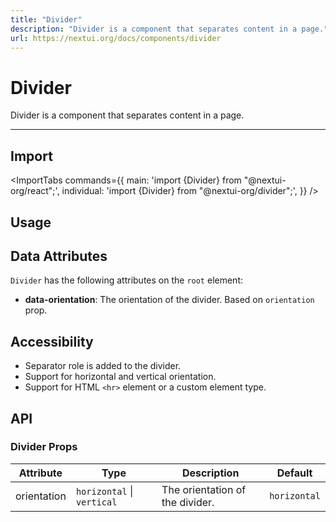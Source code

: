 ```yaml
---
title: "Divider"
description: "Divider is a component that separates content in a page."
url: https://nextui.org/docs/components/divider
---
```


# Divider

Divider is a component that separates content in a page.

<ComponentLinks component="divider" reactAriaHook="useSeparator" />

---

## Import

<ImportTabs
  commands={{
    main: 'import {Divider} from "@nextui-org/react";',
    individual: 'import {Divider} from "@nextui-org/divider";',
  }}
/>

## Usage

<CodeDemo title="Usage" files={dividerContent.usage} />

## Data Attributes

`Divider` has the following attributes on the `root` element:

- **data-orientation**:
  The orientation of the divider. Based on `orientation` prop.

## Accessibility

- Separator role is added to the divider.
- Support for horizontal and vertical orientation.
- Support for HTML `<hr>` element or a custom element type.

## API

### Divider Props

| Attribute   | Type                       | Description                     | Default      |
| ----------- | -------------------------- | ------------------------------- | ------------ |
| orientation | `horizontal` \| `vertical` | The orientation of the divider. | `horizontal` |
